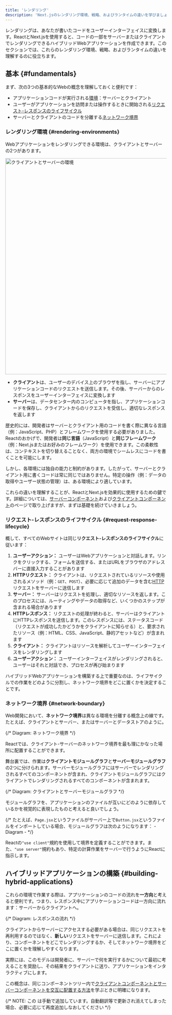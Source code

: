 ```yaml
---
title: 'レンダリング'
description: 'Next.jsのレンダリング環境、戦略、およびランタイムの違いを学びましょう。'
---
```


レンダリングは、あなたが書いたコードをユーザーインターフェイスに変換します。ReactとNext.jsを使用すると、コードの一部をサーバーまたはクライアントでレンダリングできるハイブリッドWebアプリケーションを作成できます。このセクションでは、これらのレンダリング環境、戦略、およびランタイムの違いを理解するのに役立ちます。

## 基本 {#fundamentals}

まず、次の3つの基本的なWebの概念を理解しておくと便利です：

- アプリケーションコードが実行される[環境](#rendering-environments)：サーバーとクライアント
- ユーザーがアプリケーションを訪問または操作するときに開始される[リクエスト-レスポンスのライフサイクル](#request-response-lifecycle)
- サーバーとクライアントのコードを分離する[ネットワーク境界](#network-boundary)

### レンダリング環境 {#rendering-environments}

Webアプリケーションをレンダリングできる環境は、クライアントとサーバーの2つがあります。

<Image
  alt="クライアントとサーバーの環境"
  srcLight="/docs/light/client-and-server-environments.png"
  srcDark="/docs/dark/client-and-server-environments.png"
  width="1600"
  height="672"
/>

- **クライアント**は、ユーザーのデバイス上のブラウザを指し、サーバーにアプリケーションコードのリクエストを送信します。その後、サーバーからのレスポンスをユーザーインターフェイスに変換します
- **サーバー**は、データセンター内のコンピュータを指し、アプリケーションコードを保存し、クライアントからのリクエストを受信し、適切なレスポンスを返します

歴史的には、開発者はサーバーとクライアント用のコードを書く際に異なる言語（例：JavaScript、PHP）とフレームワークを使用する必要がありました。Reactのおかげで、開発者は**同じ言語**（JavaScript）と**同じフレームワーク**（例：Next.jsまたはお好みのフレームワーク）を使用できます。この柔軟性は、コンテキストを切り替えることなく、両方の環境でシームレスにコードを書くことを可能にします。

しかし、各環境には独自の能力と制約があります。したがって、サーバーとクライアント用に書くコードは常に同じではありません。特定の操作（例：データの取得やユーザー状態の管理）は、ある環境により適しています。

これらの違いを理解することが、ReactとNext.jsを効果的に使用するための鍵です。詳細については、[サーバーコンポーネント](/docs/app/building-your-application/rendering/server-components)および[クライアントコンポーネント](/docs/app/building-your-application/rendering/client-components)のページで取り上げますが、まずは基礎を続けていきましょう。

### リクエスト-レスポンスのライフサイクル {#request-response-lifecycle}

概して、すべてのWebサイトは同じ**リクエスト-レスポンスのライフサイクル**に従います：

1. **ユーザーアクション：** ユーザーはWebアプリケーションと対話します。リンクをクリックする、フォームを送信する、またはURLをブラウザのアドレスバーに直接入力することがあります
2. **HTTPリクエスト：** クライアントは、リクエストされているリソースや使用されるメソッド（例：`GET`、`POST`）、必要に応じて追加のデータを含む[HTTP](https://developer.mozilla.org/docs/Web/HTTP)リクエストをサーバーに送信します
3. **サーバー：** サーバーはリクエストを処理し、適切なリソースを返します。このプロセスには、ルーティングやデータの取得など、いくつかのステップが含まれる場合があります
4. **HTTPレスポンス：** リクエストの処理が終わると、サーバーはクライアントにHTTPレスポンスを送信します。このレスポンスには、ステータスコード（リクエストが成功したかどうかをクライアントに知らせる）と、要求されたリソース（例：HTML、CSS、JavaScript、静的アセットなど）が含まれます
5. **クライアント：** クライアントはリソースを解析してユーザーインターフェイスをレンダリングします
6. **ユーザーアクション：** ユーザーインターフェイスがレンダリングされると、ユーザーはそれと対話でき、プロセスが再び始まります

ハイブリッドWebアプリケーションを構築する上で重要なのは、ライフサイクルでの作業をどのように分割し、ネットワーク境界をどこに置くかを決定することです。

### ネットワーク境界 {#network-boundary}

Web開発において、**ネットワーク境界**は異なる環境を分離する概念上の線です。たとえば、クライアントとサーバー、またはサーバーとデータストアのように。

{/* Diagram: ネットワーク境界 */}

Reactでは、クライアント-サーバーのネットワーク境界を最も理にかなった場所に配置することができます。

舞台裏では、作業は**クライアントモジュールグラフ**と**サーバーモジュールグラフ**の2つに分けられます。サーバーモジュールグラフにはサーバーでレンダリングされるすべてのコンポーネントが含まれ、クライアントモジュールグラフにはクライアントでレンダリングされるすべてのコンポーネントが含まれます。

{/* Diagram: クライアントとサーバーモジュールグラフ */}

モジュールグラフを、アプリケーションのファイルが互いにどのように依存しているかを視覚的に表現したものと考えると良いでしょう。

{/* たとえば、`Page.jsx`というファイルがサーバー上で`Button.jsx`というファイルをインポートしている場合、モジュールグラフは次のようになります： - Diagram - */}

Reactの`"use client"`規約を使用して境界を定義することができます。また、`"use server"`規約もあり、特定の計算作業をサーバーで行うようにReactに指示します。

## ハイブリッドアプリケーションの構築 {#building-hybrid-applications}

これらの環境で作業する際は、アプリケーションのコードの流れを**一方向**と考えると便利です。つまり、レスポンス中にアプリケーションコードは一方向に流れます：サーバーからクライアントへ。

{/* Diagram: レスポンスの流れ */}

クライアントからサーバーにアクセスする必要がある場合は、同じリクエストを再利用するのではなく、**新しい**リクエストをサーバーに送信します。これにより、コンポーネントをどこでレンダリングするか、そしてネットワーク境界をどこに置くかを理解しやすくなります。

実際には、このモデルは開発者に、サーバーで何を実行するかについて最初に考えることを奨励し、その結果をクライアントに送り、アプリケーションをインタラクティブにします。

この概念は、同じコンポーネントツリー内で[クライアントコンポーネントとサーバーコンポーネントを交互に配置する方法](/docs/app/building-your-application/rendering/composition-patterns)を学ぶときに明確になります。

{/* NOTE: この <DocCardList /> は手動で追加しています。自動翻訳等で更新され消えてしまった場合、必要に応じて再度追加しなおしてください */}

<DocCardList />
